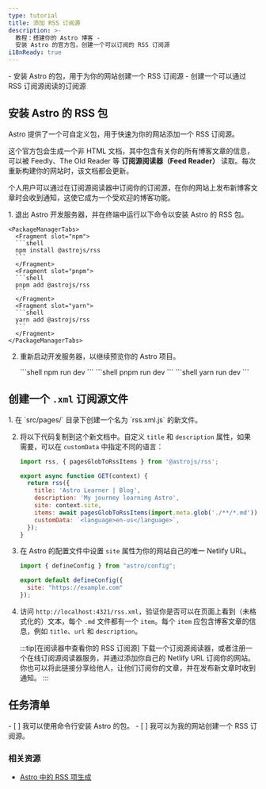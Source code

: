 ```yaml
---
type: tutorial
title: 添加 RSS 订阅源
description: >-
  教程：搭建你的 Astro 博客 -
  安装 Astro 的官方包，创建一个可以订阅的 RSS 订阅源
i18nReady: true
---
```


<PreCheck>
  - 安装 Astro 的包，用于为你的网站创建一个 RSS 订阅源
  - 创建一个可以通过 RSS 订阅源阅读的订阅源
</PreCheck>

## 安装 Astro 的 RSS 包

Astro 提供了一个可自定义包，用于快速为你的网站添加一个 RSS 订阅源。

这个官方包会生成一个非 HTML 文档，其中包含有关你的所有博客文章的信息，可以被 Feedly、The Old Reader 等 **订阅源阅读器（Feed Reader）** 读取。每次重新构建你的网站时，该文档都会更新。

个人用户可以通过在订阅源阅读器中订阅你的订阅源，在你的网站上发布新博客文章时会收到通知，这使它成为一个受欢迎的博客功能。

<Steps>
1. 退出 Astro 开发服务器，并在终端中运行以下命令以安装 Astro 的 RSS 包。

    <PackageManagerTabs>
      <Fragment slot="npm">
      ```shell
      npm install @astrojs/rss
      ```
      </Fragment>
      <Fragment slot="pnpm">
      ```shell
      pnpm add @astrojs/rss
      ```
      </Fragment>
      <Fragment slot="yarn">
      ```shell
      yarn add @astrojs/rss
      ```
      </Fragment>
    </PackageManagerTabs>

2. 重新启动开发服务器，以继续预览你的 Astro 项目。

    <PackageManagerTabs>
      <Fragment slot="npm">
      ```shell
      npm run dev
      ```
      </Fragment>
      <Fragment slot="pnpm">
      ```shell
      pnpm run dev
      ```
      </Fragment>
      <Fragment slot="yarn">
      ```shell
      yarn run dev
      ```
      </Fragment>
    </PackageManagerTabs>
</Steps>

## 创建一个 `.xml` 订阅源文件

<Steps>
1. 在 `src/pages/` 目录下创建一个名为 `rss.xml.js` 的新文件。

2. 将以下代码复制到这个新文档中。自定义 `title` 和 `description` 属性，如果需要，可以在 `customData` 中指定不同的语言：

    ```js title="src/pages/rss.xml.js"
    import rss, { pagesGlobToRssItems } from '@astrojs/rss';

    export async function GET(context) {
      return rss({
        title: 'Astro Learner | Blog',
        description: 'My journey learning Astro',
        site: context.site,
        items: await pagesGlobToRssItems(import.meta.glob('./**/*.md')),
        customData: `<language>en-us</language>`,
      });
    }
    ```

3. 在 Astro 的配置文件中设置 `site` 属性为你的网站自己的唯一 Netlify URL。

    ```js title="astro.config.mjs" ins={4}
    import { defineConfig } from "astro/config";

    export default defineConfig({
      site: "https://example.com"
    });
    ```

4. 访问 `http://localhost:4321/rss.xml`，验证你是否可以在页面上看到（未格式化的）文本，每个 `.md` 文件都有一个 `item`。每个 `item` 应包含博客文章的信息，例如 `title`、`url` 和 `description`。

    :::tip[在阅读器中查看你的 RSS 订阅源]
    下载一个订阅源阅读器，或者注册一个在线订阅源阅读器服务，并通过添加你自己的 Netlify URL 订阅你的网站。你也可以将此链接分享给他人，让他们订阅你的文章，并在发布新文章时收到通知。
    :::

</Steps>

<Box icon="check-list">

## 任务清单

<Checklist>
- [ ] 我可以使用命令行安装 Astro 的包。
- [ ] 我可以为我的网站创建一个 RSS 订阅源。
</Checklist>
</Box>

### 相关资源

- [Astro 中的 RSS 项生成](/zh-cn/recipes/rss/#使用-glob-导入)
